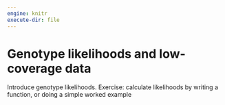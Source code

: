 ```yaml
---
engine: knitr
execute-dir: file
---
```


# Genotype likelihoods and low-coverage data {#sec-genotypelikelihoods}

Introduce genotype likelihoods. Exercise: calculate likelihoods by
writing a function, or doing a simple worked example
